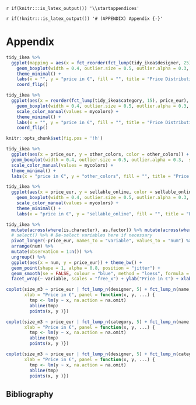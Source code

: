 `r if(knitr:::is_latex_output()) '\\startappendices'`

`r if(!knitr:::is_latex_output()) '# (APPENDIX) Appendix {-}'` 

<!-- If you feel it necessary to include an appendix, it goes here. The first appendix should include the commands above. -->


# Appendix

```r
tidy_ikea %>%
  ggplot(mapping = aes(x = fct_reorder(fct_lump(tidy_ikea$designer, 25), price_eur), y = price_eur, colour = fct_lump(tidy_ikea$designer, 25))) +
    geom_boxplot(width = 0.4, outlier.size = 0.5, outlier.alpha = 0.3,  show.legend = FALSE) +
    theme_minimal() +
    labs(x = "", y = "price in €", fill = "", title = "Price Distribution per Designer") +
    coord_flip()
```

```r
tidy_ikea %>%
  ggplot(aes(x = reorder(fct_lump(tidy_ikea$category, 15), price_eur), y = price_eur, colour = fct_lump(tidy_ikea$category, 15))) +
    geom_boxplot(width = 0.4, outlier.size = 0.5, outlier.alpha = 0.3,  show.legend = FALSE) +
    scale_color_manual(values = mycolors) +
    theme_minimal() +
    labs(x = "", y = "price in €", fill = "", title = "Price Distribution per Category") +
    coord_flip()
```

```r
knitr::opts_chunk$set(fig.pos = '!h')

tidy_ikea %>%
  ggplot(aes(x = price_eur, y = other_colors, color = other_colors)) +
  geom_boxplot(width = 0.4, outlier.size = 0.5, outlier.alpha = 0.3,  show.legend = FALSE) +
  scale_color_manual(values = mycolors) +
  theme_minimal() +
  labs(x = "price in €", y = "other_colors", fill = "", title = "Price Distribution Other Colors")
```


```r
tidy_ikea %>%
  ggplot(aes(x = price_eur, y = sellable_online, color = sellable_online)) +
    geom_boxplot(width = 0.4, outlier.size = 0.5, outlier.alpha = 0.3,  show.legend = FALSE) +
    scale_color_manual(values = mycolors) +
    theme_minimal() +
    labs(x = "price in €", y = "sellable_online", fill = "", title = "Price Distribution Sellable Online")
```

```r
tidy_ikea %>%
  mutate(across(where(is.character), as.factor)) %>% mutate(across(where(is.factor), as.numeric)) %>%
  # select() %>% # De-select variables here if necessary
  pivot_longer(-price_eur, names_to = "variable", values_to = "num") %>% group_by(variable) %>%
  arrange(num) %>%
  mutate(observation = 1:n()) %>%
  ungroup() %>%
  ggplot(aes(x = num, y = price_eur)) + theme_bw() +
  geom_point(shape = 1, alpha = 0.8, position = "jitter") +
  geom_smooth(se = FALSE, colour = "blue", method = "loess", formula = 'y ~ x') +
  facet_wrap(~ variable, scales = "free_x") + ylab("Price in €") + xlab("")
```

```r
coplot(size_m3 ~ price_eur | fct_lump_n(designer, 5) + fct_lump_n(name, 5), data = tidy_ikea, ylab = "Size in m^3",
       xlab = "Price in €", panel = function(x, y, ...) {
         tmp <- lm(y ~ x, na.action = na.omit)
         abline(tmp)
         points(x, y )})

coplot(size_m3 ~ price_eur | fct_lump_n(category, 5) + fct_lump_n(name, 5), data = drop_na(tidy_ikea), ylab = "Size in m^3",
       xlab = "Price in €", panel = function(x, y, ...) {
         tmp <- lm(y ~ x, na.action = na.omit)
         abline(tmp)
         points(x, y )})

coplot(size_m3 ~ price_eur | fct_lump_n(designer, 5) + fct_lump_n(category, 5), data = drop_na(tidy_ikea), ylab = "Size in m^3",
       xlab = "Price in €", panel = function(x, y, ...) {
         tmp <- lm(y ~ x, na.action = na.omit)
         abline(tmp)
         points(x, y )})
```


## Bibliography













